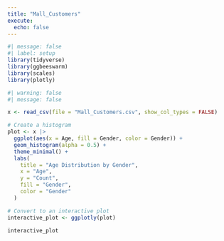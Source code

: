 ```yaml
---
title: "Mall_Customers"
execute: 
  echo: false
---
```


```r
#| message: false
#| label: setup
library(tidyverse)
library(ggbeeswarm)
library(scales)
library(plotly)
```

```r
#| warning: false
#| message: false

x <- read_csv(file = "Mall_Customers.csv", show_col_types = FALSE)

# Create a histogram
plot <- x |>
  ggplot(aes(x = Age, fill = Gender, color = Gender)) +
  geom_histogram(alpha = 0.5) +
  theme_minimal() +
  labs(
    title = "Age Distribution by Gender",
    x = "Age",
    y = "Count",
    fill = "Gender",
    color = "Gender"
  )

# Convert to an interactive plot
interactive_plot <- ggplotly(plot)

interactive_plot
```

